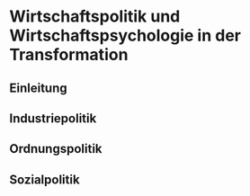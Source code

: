 # Wirtschaftspolitik und Wirtschaftspsychologie in der Transformation


## Einleitung 

## Industriepolitik

## Ordnungspolitik

## Sozialpolitik
